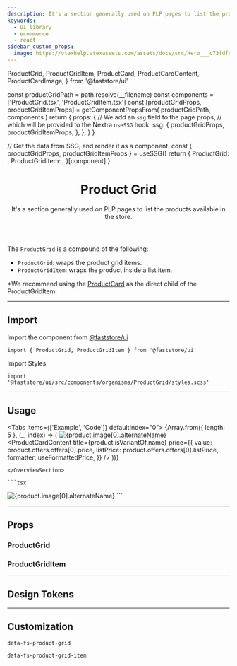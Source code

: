 ```yaml
---
description: It's a section generally used on PLP pages to list the products available in the store.
keywords:
  - UI library
  - ecommerce
  - react
sidebar_custom_props:
  image: https://vtexhelp.vtexassets.com/assets/docs/src/Hero___c73fdfe80ce87c2ccc4701c07e9d5398.png
---
```


  ProductGrid,
  ProductGridItem,
  ProductCard,
  ProductCardContent,
  ProductCardImage,
} from '@faststore/ui'


  const productGridPath = path.resolve(__filename)
  const components = ['ProductGrid.tsx', 'ProductGridItem.tsx']
  const [productGridProps, productGridItemProps] = getComponentPropsFrom(
    productGridPath,
    components
  )
  return {
    props: {
      // We add an `ssg` field to the page props,
      // which will be provided to the Nextra `useSSG` hook.
      ssg: {
        productGridProps,
        productGridItemProps,
      },
    },
  }
}

  // Get the data from SSG, and render it as a component.
  const { productGridProps, productGridItemProps } = useSSG()
  return {
    ProductGrid: <PropsSection propsList={productGridProps} />,
    ProductGridItem: <PropsSection propsList={productGridItemProps} />,
  }[component]
}

<header>

# Product Grid

It's a section generally used on PLP pages to list the products available in the store.

</header>

The `ProductGrid` is a compound of the following:

- `ProductGrid`: wraps the product grid items.
- `ProductGridItem`: wraps the product inside a list item.

\*We recommend using the [ProductCard](/components/molecules/product-card) as the direct child of the ProductGridItem.

---

## Import

Import the component from [@faststore/ui](/../components)

```tsx
import { ProductGrid, ProductGridItem } from '@faststore/ui'
```

Import Styles

```tsx
import '@faststore/ui/src/components/organisms/ProductGrid/styles.scss'
```

---

## Usage

<Tabs items={['Example', 'Code']} defaultIndex="0">
  <Tab>
    <OverviewSection>
      <ProductGrid>
           {Array.from({ length: 5 }, (_, index) => (
             <ProductGridItem>
               <ProductCard>
                 <ProductCardImage>
                   <img
                     data-fs-image
                     src={product.image[0].url}
                     alt={product.image[0].alternateName}
                   />
                 </ProductCardImage>
                 <ProductCardContent
                   title={product.isVariantOf.name}
                   price={{
                     value: product.offers.offers[0].price,
                     listPrice: product.offers.offers[0].listPrice,
                     formatter: useFormattedPrice,
                   }}
                 />
               </ProductCard>
             </ProductGridItem>
           ))}
       </ProductGrid>

    </OverviewSection>

  </Tab>
  <Tab>

    ```tsx

<ProductGridItem>
  <ProductCard>
    <ProductCardImage>
      <img
        data-fs-image
        src={product.image[0].url}
        alt={product.image[0].alternateName}
      />
    </ProductCardImage>
    <ProductCardContent
      title={product.isVariantOf.name}
      price={{
        value: product.offers.offers[0].price,
        listPrice: product.offers.offers[0].listPrice,
        formatter: useFormattedPrice,
      }}
    />
  </ProductCard>
</ProductGridItem>
```

  </Tab>
</Tabs>

---

## Props

### ProductGrid

<ProductGridPropsSection component="ProductGrid" />

### ProductGridItem

<ProductGridPropsSection component="ProductGridItem" />

---

## Design Tokens

<TokenTable>
  <TokenRow token="--fs-product-grid-gap-mobile" value="var(--fs-grid-gap-0)" />
  <TokenRow
    token="--fs-product-grid-gap-tablet"
    value="var(--fs-product-grid-gap-mobile)"
  />
  <TokenRow
    token="--fs-product-grid-gap-desktop"
    value="var(--fs-grid-gap-2)"
  />
  <TokenDivider />
  <TokenRow token="--fs-product-grid-columns-mobile" value="2" />
  <TokenRow token="--fs-product-grid-columns-tablet" value="4" />
  <TokenRow
    token="--fs-product-grid-columns-desktop"
    value="var(--fs-product-grid-columns-tablet)"
  />
</TokenTable>

---

## Customization

`data-fs-product-grid`

`data-fs-product-grid-item`
